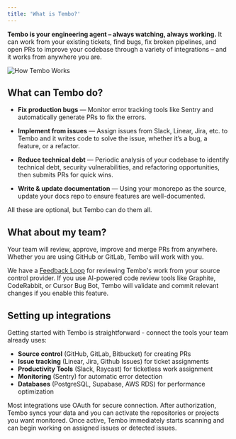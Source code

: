 ```yaml
---
title: 'What is Tembo?'
---
```


**Tembo is your engineering agent – always watching, always working.** It can work from your existing tickets, find bugs, fix broken pipelines, and open PRs to improve your codebase through a variety of integrations – and it works from anywhere you are.

![How Tembo Works](/images/how-tembo-works.png)

## What can Tembo do?

- **Fix production bugs** — Monitor error tracking tools like Sentry and automatically generate PRs to fix the errors.

- **Implement from issues** — Assign issues from Slack, Linear, Jira, etc. to Tembo and it writes code to solve the issue, whether it’s a bug, a feature, or a refactor.

- **Reduce technical debt** — Periodic analysis of your codebase to identify technical debt, security vulnerabilities, and refactoring opportunities, then submits PRs for quick wins.

- **Write & update documentation** — Using your monorepo as the source, update your docs repo to ensure features are well-documented.

All these are optional, but Tembo can do them all.

## What about my team?

Your team will review, approve, improve and merge PRs from anywhere. Whether you are using GitHub or GitLab, Tembo will work with you.

We have a [Feedback Loop](/features/feedback-loop) for reviewing Tembo's work from your source control provider. If you use AI-powered code review tools like Graphite, CodeRabbit, or Cursor Bug Bot, Tembo will validate and commit relevant changes if you enable this feature.

## Setting up integrations

Getting started with Tembo is straightforward - connect the tools your team already uses:

- **Source control** (GitHub, GitLab, Bitbucket) for creating PRs
- **Issue tracking** (Linear, Jira, Github Issues) for ticket assignments
- **Productivity Tools** (Slack, Raycast) for ticketless work assignment
- **Monitoring** (Sentry) for automatic error detection
- **Databases** (PostgreSQL, Supabase, AWS RDS) for performance optimization

Most integrations use OAuth for secure connection. After authorization, Tembo syncs your data and you can activate the repositories or projects you want monitored. Once active, Tembo immediately starts scanning and can begin working on assigned issues or detected issues.
